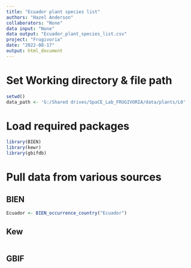 ```yaml
---
title: "Ecuador plant species list"
authors: "Hazel Anderson"
collaborators: "None"
data input: "None"
data output: "Ecuador_plant_species_list.csv"
project: "Frugivoria"
date: "2022-08-17"
output: html_document
---
```

# Set Working directory & file path
```r
setwd()
data_path <- 'G:/Shared drives/SpaCE_Lab_FRUGIVORIA/data/plants/L0'
```

# Load required packages
```r
library(BIEN)
library(kewr)
library(gbifdb)
```


# Pull data from various sources

## BIEN
```r
Ecuador <- BIEN_occurrence_country("Ecuador")
```

## Kew
```r

```

## GBIF
```r

```
